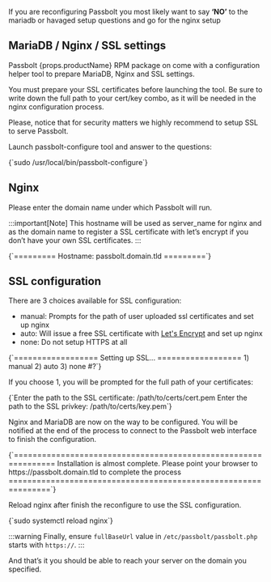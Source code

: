 
<HTTPSWarning />

If you are reconfiguring Passbolt you most likely want to say **‘NO’** to the mariadb or havaged setup questions and go for the nginx setup
## MariaDB / Nginx / SSL settings

Passbolt {props.productName} RPM package on come with a configuration helper tool to prepare MariaDB, Nginx and SSL settings.

You must prepare your SSL certificates before launching the tool. Be sure to write down the full path to your cert/key combo, as it will be needed in the nginx configuration process.

Please, notice that for security matters we highly recommend to setup SSL to serve Passbolt.

Launch passbolt-configure tool and answer to the questions:

<CodeBlock>
    {`sudo /usr/local/bin/passbolt-configure`}
</CodeBlock>

## Nginx

Please enter the domain name under which Passbolt will run.

:::important[Note]
This hostname will be used as server_name for nginx and as the domain name to register a SSL certificate with let’s encrypt if you don’t have your own SSL certificates.
:::


<CodeBlock>
    {`=========
Hostname: passbolt.domain.tld
=========`}
</CodeBlock>

## SSL configuration

There are 3 choices available for SSL configuration:

  -  manual: Prompts for the path of user uploaded ssl certificates and set up nginx
  -  auto: Will issue a free SSL certificate with [Let's Encrypt](https://www.letsencrypt.org) and set up nginx
  -  none: Do not setup HTTPS at all

<CodeBlock>
    {`==================
Setting up SSL...
==================
1) manual
2) auto
3) none
#?`}
</CodeBlock>

If you choose 1, you will be prompted for the full path of your certificates:

<CertificateWarning />

<CodeBlock>
    {`Enter the path to the SSL certificate: /path/to/certs/cert.pem
Enter the path to the SSL privkey: /path/to/certs/key.pem`}
</CodeBlock>

Nginx and MariaDB are now on the way to be configured. You will be notified at the end of the process to connect to the Passbolt web interface to finish the configuration.

<CodeBlock>
    {`===============================================================
Installation is almost complete. Please point your browser to
  https://passbolt.domain.tld to complete the process
===============================================================`}
</CodeBlock>

Reload nginx after finish the reconfigure to use the SSL configuration.

<CodeBlock>
    {`sudo systemctl reload nginx`}
</CodeBlock>

:::warning
Finally, ensure `fullBaseUrl` value in `/etc/passbolt/passbolt.php` starts with `https://`.
:::

And that’s it you should be able to reach your server on the domain you specified.
